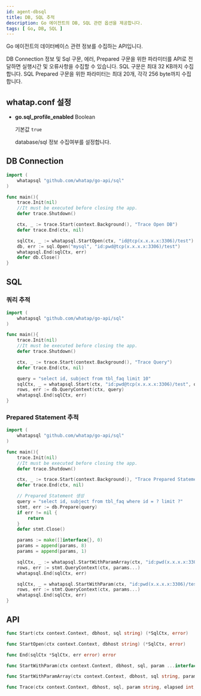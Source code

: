 ```yaml
---
id: agent-dbsql
title: DB, SQL 추적
description: Go 에이전트의 DB, SQL 관련 옵션을 제공합니다.
tags: [ Go, DB, SQL ] 
---
```


Go 에이전트의 데이터베이스 관련 정보를 수집하는 API입니다.

DB Connection 정보 및 Sql 구문, 에러, Prepared 구문을 위한 파라미터를 API로 전달하면 실행시간 및 오류사항을 수집할 수 있습니다. SQL 구문은 최대 32 KB까지 수집합니다. SQL Prepared 구문을 위한 파라미터는 최대 20개, 각각 256 byte까지 수집합니다.

## whatap.conf 설정

* **go.sql_profile_enabled** <span class='type'>Boolean</span>

  기본값 `true`
  
  database/sql 정보 수집여부를 설정합니다.

## DB Connection

```go title='GO'
import (
    whatapsql "github.com/whatap/go-api/sql"
)

func main(){
    trace.Init(nil)
    //It must be executed before closing the app.
    defer trace.Shutdown()

    ctx, _ := trace.Start(context.Background(), "Trace Open DB")
    defer trace.End(ctx, nil)

    sqlCtx, _ := whatapsql.StartOpen(ctx, "id@tcp(x.x.x.x:3306)/test")
    db, err := sql.Open("mysql", "id:pwd@tcp(x.x.x.x:3306)/test")
    whatapsql.End(sqlCtx, err)
    defer db.Close()
}
```

## SQL

### 쿼리 추적

```go title='GO'
import (
    whatapsql "github.com/whatap/go-api/sql"
)

func main(){
    trace.Init(nil)
    //It must be executed before closing the app.
    defer trace.Shutdown()

    ctx, _ := trace.Start(context.Background(), "Trace Query")
    defer trace.End(ctx, nil)

    query = "select id, subject from tbl_faq limit 10"
    sqlCtx, _ = whatapsql.Start(ctx, "id:pwd@tcp(x.x.x.x:3306)/test", query)
    rows, err := db.QueryContext(ctx, query)
    whatapsql.End(sqlCtx, err)
}
```

### Prepared Statement 추적

```go title='GO'
import (
    whatapsql "github.com/whatap/go-api/sql"
)

func main(){
    trace.Init(nil)
    //It must be executed before closing the app.
    defer trace.Shutdown()

    ctx, _ := trace.Start(context.Background(), "Trace Prepared Statement")
    defer trace.End(ctx, nil)

    // Prepared Statement 생성
    query = "select id, subject from tbl_faq where id = ? limit ?"
    stmt, err := db.Prepare(query)
    if err != nil {
    	return
    }
    defer stmt.Close()

    params := make([]interface{}, 0)
    params = append(params, 8)
    params = append(params, 1)

    sqlCtx, _ := whatapsql.StartWithParamArray(ctx, "id:pwd(x.x.x.x:3306)/test", query, params)
    rows, err := stmt.QueryContext(ctx, params...)
    whatapsql.End(sqlCtx, err)

    sqlCtx, _ = whatapsql.StartWithParam(ctx, "id:pwd(x.x.x.x:3306)/test", query, params...)
    rows, err := stmt.QueryContext(ctx, params...)
    whatapsql.End(sqlCtx, err)
}
```

## API

```go title='GO'
func Start(ctx context.Context, dbhost, sql string) (*SqlCtx, error)

func StartOpen(ctx context.Context, dbhost string) (*SqlCtx, error)

func End(sqlCtx *SqlCtx, err error) error

func StartWithParam(ctx context.Context, dbhost, sql, param ...interface{}) (*SqlCtx, error)

func StartWithParamArray(ctx context.Context, dbhost, sql string, param []interface{}) (*SqlCtx, error)

func Trace(ctx context.Context, dbhost, sql, param string, elapsed int, err error) error
```